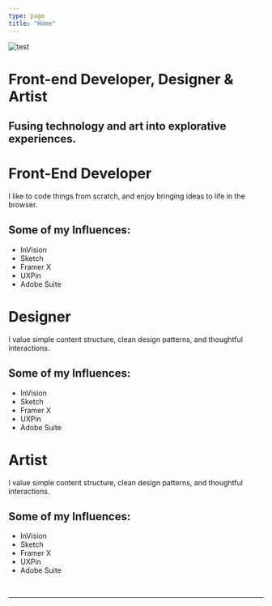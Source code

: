 ```yaml
---
type: page
title: "Home"
---
```



<div className="callout">
  <div className="hero">
    <img src="../images/wash-me.jpg" alt="test" />
  </div>
  <div className="heading">
    <h1>Front-end Developer, Designer & Artist</h1>
    <h2>Fusing technology and art into explorative experiences.</h2>
  </div>
</div>

<div className="skills">
  <div>
    <h1>Front-End Developer</h1>
    <p>
      I like to code things from scratch, and enjoy bringing ideas to life in
      the browser.
    </p>
    <h2>Some of my Influences:</h2>
    <ul>
      <li>InVision</li>
      <li>Sketch</li>
      <li>Framer X</li>
      <li>UXPin</li>
      <li>Adobe Suite</li>
    </ul>
  </div>
  <div>
    <h1>Designer</h1>
    <p>
      I value simple content structure, clean design patterns, and thoughtful
      interactions.
    </p>
    <h2>Some of my Influences:</h2>
    <ul>
      <li>InVision</li>
      <li>Sketch</li>
      <li>Framer X</li>
      <li>UXPin</li>
      <li>Adobe Suite</li>
    </ul>
  </div>
  <div>
    <h1>Artist</h1>
    <p>
      I value simple content structure, clean design patterns, and thoughtful
      interactions.
    </p>
    <h2>Some of my Influences:</h2>
    <ul>
      <li>InVision</li>
      <li>Sketch</li>
      <li>Framer X</li>
      <li>UXPin</li>
      <li>Adobe Suite</li>
    </ul>
  </div>
</div>
<br />

---

